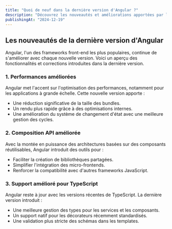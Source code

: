 ```yaml
---
title: "Quoi de neuf dans la dernière version d'Angular ?"
description: "Découvrez les nouveautés et améliorations apportées par la dernière version du framework Angular."
publishingAt: "2024-12-19"
---
```


## Les nouveautés de la dernière version d'Angular

Angular, l'un des frameworks front-end les plus populaires, continue de s'améliorer avec chaque nouvelle version. Voici un aperçu des fonctionnalités et corrections introduites dans la dernière version.

### 1. Performances améliorées

Angular met l'accent sur l'optimisation des performances, notamment pour les applications à grande échelle. Cette nouvelle version apporte :
- Une réduction significative de la taille des bundles.
- Un rendu plus rapide grâce à des optimisations internes.
- Une amélioration du système de changement d'état avec une meilleure gestion des cycles.

### 2. Composition API améliorée

Avec la montée en puissance des architectures basées sur des composants réutilisables, Angular introduit des outils pour :
- Faciliter la création de bibliothèques partagées.
- Simplifier l'intégration des micro-frontends.
- Renforcer la compatibilité avec d'autres frameworks JavaScript.

### 3. Support amélioré pour TypeScript

Angular reste à jour avec les versions récentes de TypeScript. La dernière version introduit :
- Une meilleure gestion des types pour les services et les composants.
- Un support natif pour les décorateurs récemment standardisés.
- Une validation plus stricte des schémas dans les templates.